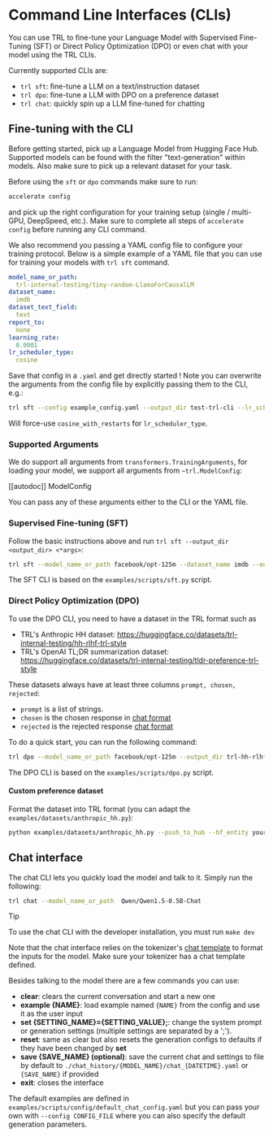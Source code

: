 # Command Line Interfaces (CLIs)

You can use TRL to fine-tune your Language Model with Supervised Fine-Tuning (SFT) or Direct Policy Optimization (DPO) or even chat with your model using the TRL CLIs.

Currently supported CLIs are:

- `trl sft`: fine-tune a LLM on a text/instruction dataset
- `trl dpo`: fine-tune a LLM with DPO on a preference dataset 
- `trl chat`: quickly spin up a LLM fine-tuned for chatting

## Fine-tuning with the CLI

Before getting started, pick up a Language Model from Hugging Face Hub. Supported models can be found with the filter "text-generation" within models. Also make sure to pick up a relevant dataset for your task.

Before using the `sft` or `dpo` commands make sure to run:
```bash
accelerate config
```
and pick up the right configuration for your training setup (single / multi-GPU, DeepSpeed, etc.). Make sure to complete all steps of `accelerate config` before running any CLI command.

We also recommend you passing a YAML config file to configure your training protocol. Below is a simple example of a YAML file that you can use for training your models with `trl sft` command.

```yaml
model_name_or_path:
  trl-internal-testing/tiny-random-LlamaForCausalLM
dataset_name:
  imdb
dataset_text_field:
  text
report_to:
  none
learning_rate:
  0.0001
lr_scheduler_type:
  cosine
```

Save that config in a `.yaml` and get directly started ! Note you can overwrite the arguments from the config file by explicitly passing them to the CLI, e.g.:

```bash
trl sft --config example_config.yaml --output_dir test-trl-cli --lr_scheduler_type cosine_with_restarts
```

Will force-use `cosine_with_restarts` for `lr_scheduler_type`.

### Supported Arguments 

We do support all arguments from `transformers.TrainingArguments`, for loading your model, we support all arguments from `~trl.ModelConfig`:

[[autodoc]] ModelConfig

You can pass any of these arguments either to the CLI or the YAML file.

### Supervised Fine-tuning (SFT)

Follow the basic instructions above and run `trl sft --output_dir <output_dir> <*args>`: 

```bash
trl sft --model_name_or_path facebook/opt-125m --dataset_name imdb --output_dir opt-sft-imdb
```

The SFT CLI is based on the `examples/scripts/sft.py` script.

### Direct Policy Optimization (DPO)

To use the DPO CLI, you need to have a dataset in the TRL format such as 

* TRL's Anthropic HH dataset: https://huggingface.co/datasets/trl-internal-testing/hh-rlhf-trl-style
* TRL's OpenAI TL;DR summarization dataset: https://huggingface.co/datasets/trl-internal-testing/tldr-preference-trl-style

These datasets always have at least three columns `prompt, chosen, rejected`:

* `prompt` is a list of strings.
* `chosen` is the chosen response in [chat format](https://huggingface.co/docs/transformers/main/en/chat_templating)
* `rejected` is the rejected response [chat format](https://huggingface.co/docs/transformers/main/en/chat_templating) 


To do a quick start, you can run the following command:

```bash
trl dpo --model_name_or_path facebook/opt-125m --output_dir trl-hh-rlhf --dataset_name trl-internal-testing/hh-rlhf-trl-style
```


The DPO CLI is based on the `examples/scripts/dpo.py` script.


#### Custom preference dataset

Format the dataset into TRL format (you can adapt the `examples/datasets/anthropic_hh.py`):

```bash
python examples/datasets/anthropic_hh.py --push_to_hub --hf_entity your-hf-org
```

## Chat interface

The chat CLI lets you quickly load the model and talk to it. Simply run the following:

```bash
trl chat --model_name_or_path  Qwen/Qwen1.5-0.5B-Chat 
```

> [!TIP]
> To use the chat CLI with the developer installation, you must run `make dev` 
>

Note that the chat interface relies on the tokenizer's [chat template](https://huggingface.co/docs/transformers/chat_templating) to format the inputs for the model. Make sure your tokenizer has a chat template defined.

Besides talking to the model there are a few commands you can use:

- **clear**: clears the current conversation and start a new one
- **example {NAME}**: load example named `{NAME}` from the config and use it as the user input
- **set {SETTING_NAME}={SETTING_VALUE};**: change the system prompt or generation settings (multiple settings are separated by a ';').
- **reset**: same as clear but also resets the generation configs to defaults if they have been changed by **set**
- **save {SAVE_NAME} (optional)**: save the current chat and settings to file by default to `./chat_history/{MODEL_NAME}/chat_{DATETIME}.yaml` or `{SAVE_NAME}` if provided
- **exit**: closes the interface

The default examples are defined in `examples/scripts/config/default_chat_config.yaml` but you can pass your own with `--config CONFIG_FILE` where you can also specify the default generation parameters.
